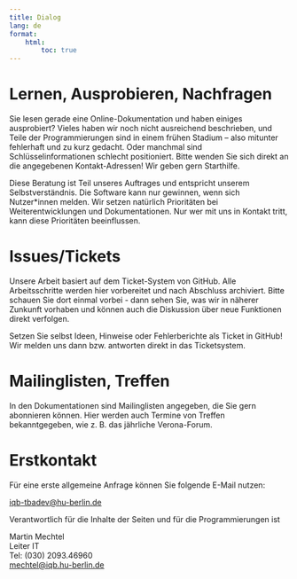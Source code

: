 ```yaml
---
title: Dialog
lang: de
format:
    html:
        toc: true
---
```


# Lernen, Ausprobieren, Nachfragen

Sie lesen gerade eine Online-Dokumentation und haben einiges ausprobiert? Vieles haben wir noch nicht ausreichend beschrieben, und Teile der Programmierungen sind in einem frühen Stadium -- also mitunter fehlerhaft und zu kurz gedacht. Oder manchmal sind Schlüsselinformationen schlecht positioniert. Bitte wenden Sie sich direkt an die angegebenen Kontakt-Adressen! Wir geben gern Starthilfe.

Diese Beratung ist Teil unseres Auftrages und entspricht unserem Selbstverständnis. Die Software kann nur gewinnen, wenn sich Nutzer*innen melden. Wir setzen natürlich Prioritäten bei Weiterentwicklungen und Dokumentationen. Nur wer mit uns in Kontakt tritt, kann diese Prioritäten beeinflussen.

# Issues/Tickets

Unsere Arbeit basiert auf dem Ticket-System von GitHub. Alle Arbeitsschritte werden hier vorbereitet und nach Abschluss archiviert. Bitte schauen Sie dort einmal vorbei - dann sehen Sie, was wir in näherer Zunkunft vorhaben und können auch die Diskussion über neue Funktionen direkt verfolgen.

Setzen Sie selbst Ideen, Hinweise oder Fehlerberichte als Ticket in GitHub! Wir melden uns dann bzw. antworten direkt in das Ticketsystem.

# Mailinglisten, Treffen

In den Dokumentationen sind Mailinglisten angegeben, die Sie gern abonnieren können. Hier werden auch Termine von Treffen bekanntgegeben, wie z. B. das jährliche Verona-Forum.

# Erstkontakt

Für eine erste allgemeine Anfrage können Sie folgende E-Mail nutzen:

[iqb-tbadev@hu-berlin.de](mailto:iqb-tbadev@hu-berlin.de)

Verantwortlich für die Inhalte der Seiten und für die Programmierungen ist

Martin Mechtel<br/>
Leiter IT<br/>
Tel: (030) 2093.46960<br/>
[mechtel@iqb.hu-berlin.de](mailto:mechtel@iqb.hu-berlin.de)